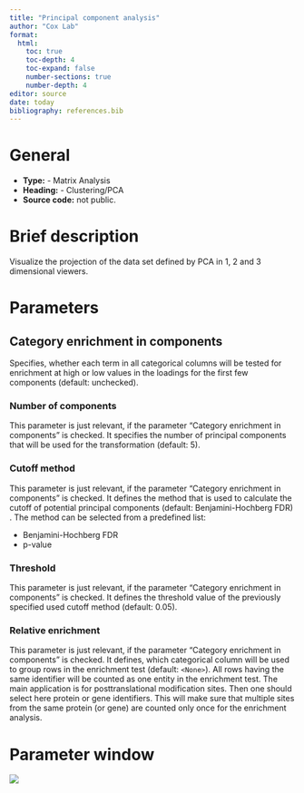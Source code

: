 ```yaml
---
title: "Principal component analysis"
author: "Cox Lab"
format:
  html:
    toc: true
    toc-depth: 4
    toc-expand: false
    number-sections: true
    number-depth: 4
editor: source
date: today
bibliography: references.bib
---
```


# General

-   **Type:** - Matrix Analysis
-   **Heading:** - Clustering/PCA
-   **Source code:** not public.

# Brief description

Visualize the projection of the data set defined by PCA in 1, 2 and 3 dimensional viewers.

```{=html}
<!-- This comment and the line above it must be preserved when editing this file!
The recommended sections are these, but they may be changed on a case by case basis.
===== Detailed description =====
===== Parameters =====
===== Theoretical background =====
===== Examples =====
Make changes only below this line! -->
```
# Parameters

## Category enrichment in components

Specifies, whether each term in all categorical columns will be tested for enrichment at high or low values in the loadings for the first few components (default: unchecked).

### Number of components

This parameter is just relevant, if the parameter "Category enrichment in components" is checked. It specifies the number of principal components that will be used for the transformation (default: 5).

### Cutoff method

This parameter is just relevant, if the parameter "Category enrichment in components" is checked. It defines the method that is used to calculate the cutoff of potential principal components (default: Benjamini-Hochberg FDR) . The method can be selected from a predefined list:

-   Benjamini-Hochberg FDR
-   p-value

### Threshold

This parameter is just relevant, if the parameter "Category enrichment in components" is checked. It defines the threshold value of the previously specified used cutoff method (default: 0.05).

### Relative enrichment

This parameter is just relevant, if the parameter "Category enrichment in components" is checked. It defines, which categorical column will be used to group rows in the enrichment test (default: `<None>`). All rows having the same identifier will be counted as one entity in the enrichment test. The main application is for posttranslational modification sites. Then one should select here protein or gene identifiers. This will make sure that multiple sites from the same protein (or gene) are counted only once for the enrichment analysis.

# Parameter window

![](images/clustering-pca-principal_component_analysis-edited.png)
